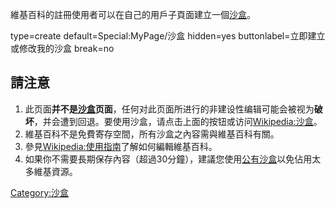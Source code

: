維基百科的註冊使用者可以在自己的用戶子頁面建立一個[[Wikipedia:關於沙盒|沙盒]]。

<inputbox>
type=create
default=Special:MyPage/沙盒
hidden=yes
buttonlabel=立即建立或修改我的沙盒
break=no
</inputbox>

== 請注意 ==
# 此页面'''并不是[[Wikipedia:關於沙盒|沙盒]]页面'''，任何对此页面所进行的非建设性编辑可能会被视为'''破坏'''，并会遭到回退。要使用沙盒，请点击上面的按钮或访问[[Wikipedia:沙盒|Wikipedia:沙盒]]。
# 維基百科不是免費寄存空間，所有沙盒之內容需與維基百科有關。
# 參見[[Wikipedia:使用指南|Wikipedia:使用指南]]了解如何編輯維基百科。
# 如果你不需要長期保存內容（超過30分鐘），建議您使用[[Wikipedia:沙盒|公有沙盒]]以免佔用太多維基資源。

[[Category:沙盒|Category:沙盒]]
